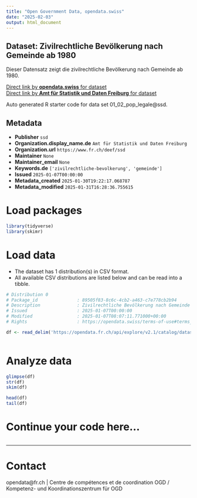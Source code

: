 ```yaml
---
title: "Open Government Data, opendata.swiss"
date: "2025-02-03"
output: html_document
---
```


## Dataset: Zivilrechtliche Bevölkerung nach Gemeinde ab 1980

Dieser Datensatz zeigt die zivilrechtliche Bevölkerung nach Gemeinde ab 1980.

[Direct link by **opendata.swiss** for dataset](https://opendata.swiss/de/dataset/zivilrechtliche-bevolkerung-nach-gemeinde-ab-1980)<br>
[Direct link by **Amt für Statistik und Daten Freiburg** for dataset](https://opendata.fr.ch/explore/dataset/01_02_pop_legale/)

Auto generated R starter code for data set 01_02_pop_legale@ssd.

## Metadata

- **Publisher** `ssd`
- **Organization.display_name.de** `Amt für Statistik und Daten Freiburg`
- **Organization.url** `https://www.fr.ch/deef/ssd`
- **Maintainer** `None`
- **Maintainer_email** `None`
- **Keywords.de** `['zivilrechtliche-bevolkerung', 'gemeinde']`
- **Issued** `2025-01-07T00:00:00`
- **Metadata_created** `2025-01-30T19:22:17.068787`
- **Metadata_modified** `2025-01-31T16:28:36.755615`


# Load packages

```r

library(tidyverse)
library(skimr)

```

# Load data

-   The dataset has 1 distribution(s) in CSV format.
-   All available CSV distributions are listed below and can be read into a tibble.

```r

# Distribution 0
# Package_id               : 89505f83-8c6c-4cb2-a463-c7e778cb2b94
# Description              : Zivilrechtliche Bevölkerung nach Gemeinde ab 1980 (csv)
# Issued                   : 2025-01-07T00:00:00
# Modified                 : 2025-01-07T08:07:11.771000+00:00
# Rights                   : https://opendata.swiss/terms-of-use#terms_by

df <- read_delim('https://opendata.fr.ch/api/explore/v2.1/catalog/datasets/01_02_pop_legale/exports/csv?use_labels=true')



```

# Analyze data

```r

glimpse(df)
str(df)
skim(df)

head(df)
tail(df)

```

# Continue your code here...

```r

```

------------------------------------------------------------------------

# Contact

opendata@fr.ch | Centre de compétences et de coordination OGD / Kompetenz- und Koordinationszentrum für OGD
